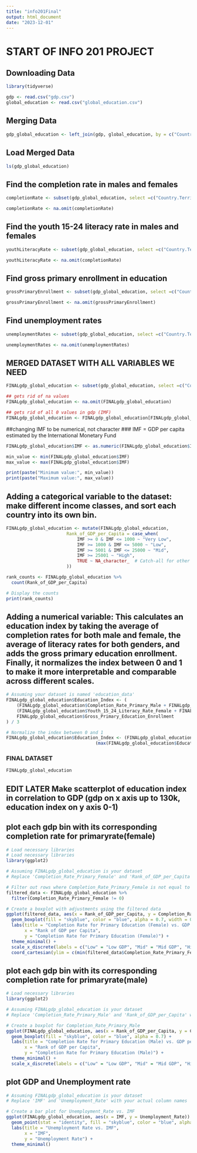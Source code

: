 ```yaml
---
title: "info201Final"
output: html_document
date: "2023-12-01"
---
```


# START OF INFO 201 PROJECT 
## Downloading Data
```r
library(tidyverse)

gdp <- read.csv("gdp.csv")
global_education <- read.csv("global_education.csv")
```

## Merging Data
```r
gdp_global_education <- left_join(gdp, global_education, by = c("Country.Territory" = "Countries.and.areas"))
```

## Load Merged Data
```r
ls(gdp_global_education)
```

## Find the completion rate in males and females
```r
completionRate <- subset(gdp_global_education, select =c("Country.Territory", "Completion_Rate_Primary_Male", "Completion_Rate_Primary_Female"))

completionRate <- na.omit(completionRate)
```


## Find the youth 15-24 literacy rate in males and females 
```r
youthLiteracyRate <- subset(gdp_global_education, select =c("Country.Territory", "Youth_15_24_Literacy_Rate_Female", "Youth_15_24_Literacy_Rate_Male"))

youthLiteracyRate <- na.omit(completionRate)
```


## Find gross primary enrollment in education 
```r
grossPrimaryEnrollment <- subset(gdp_global_education, select =c("Country.Territory", "Gross_Primary_Education_Enrollment"))

grossPrimaryEnrollment <- na.omit(grossPrimaryEnrollment)
```

## Find unemployment rates
```r
unemploymentRates <- subset(gdp_global_education, select =c("Country.Territory", "Unemployment_Rate"))

unemploymentRates <- na.omit(unemploymentRates)
```

## MERGED DATASET WITH ALL VARIABLES WE NEED
```r
FINALgdp_global_education <- subset(gdp_global_education, select =c("Country.Territory", "IMF", "Completion_Rate_Primary_Male", "Completion_Rate_Primary_Female", "Youth_15_24_Literacy_Rate_Female", "Youth_15_24_Literacy_Rate_Male", "Gross_Primary_Education_Enrollment", "Unemployment_Rate"  ))

## gets rid of na values
FINALgdp_global_education <- na.omit(FINALgdp_global_education)

## gets rid of all 0 values in gdp (IMF)
FINALgdp_global_education <- FINALgdp_global_education[FINALgdp_global_education$IMF != 0, ]
```

##changing IMF to be numerical, not character
### IMF = GDP per capita estimated by the International Monetary Fund
```r
FINALgdp_global_education$IMF <- as.numeric(FINALgdp_global_education$IMF)

min_value <- min(FINALgdp_global_education$IMF)
max_value <- max(FINALgdp_global_education$IMF)

print(paste("Minimum value:", min_value))
print(paste("Maximum value:", max_value))
```

## Adding a categorical variable to the dataset: make different income classes, and sort each country into its own bin.

```r
FINALgdp_global_education <- mutate(FINALgdp_global_education,
                       Rank_of_GDP_per_Capita = case_when(
                           IMF >= 0 & IMF <= 1000 ~ "Very Low",
                           IMF >= 1000 & IMF <= 5000 ~ "Low",
                           IMF >= 5001 & IMF <= 25000 ~ "Mid",
                           IMF >= 25001 ~ "High",
                           TRUE ~ NA_character_  # Catch-all for other cases
                       ))

rank_counts <- FINALgdp_global_education %>%
  count(Rank_of_GDP_per_Capita)

# Display the counts
print(rank_counts)

```

## Adding a numerical variable: This calculates an education index by taking the average of completion rates for both male and female, the average of literacy rates for both genders, and adds the gross primary education enrollment. Finally, it normalizes the index between 0 and 1 to make it more interpretable and comparable across different scales.

```r
# Assuming your dataset is named 'education_data'
FINALgdp_global_education$Education_Index <- (
    (FINALgdp_global_education$Completion_Rate_Primary_Male + FINALgdp_global_education$Completion_Rate_Primary_Female) / 2 +
    (FINALgdp_global_education$Youth_15_24_Literacy_Rate_Female + FINALgdp_global_education$Youth_15_24_Literacy_Rate_Male) / 2 +
    FINALgdp_global_education$Gross_Primary_Education_Enrollment
) / 3

# Normalize the index between 0 and 1
FINALgdp_global_education$Education_Index <- (FINALgdp_global_education$Education_Index - min(FINALgdp_global_education$Education_Index)) /
                                  (max(FINALgdp_global_education$Education_Index) - min(FINALgdp_global_education$Education_Index))
```

### FINAL DATASET
```r
FINALgdp_global_education
```

## EDIT LATER Make scatterplot of education index in correlation to GDP (gdp on x axis up to 130k, education index on y axis 0-1)


## plot each gdp bin with its corresponding completion rate for primaryrate(female)
```r
# Load necessary libraries
# Load necessary libraries
library(ggplot2)

# Assuming FINALgdp_global_education is your dataset
# Replace 'Completion_Rate_Primary_Female' and 'Rank_of_GDP_per_Capita' with your actual column names

# Filter out rows where Completion_Rate_Primary_Female is not equal to 0
filtered_data <- FINALgdp_global_education %>%
  filter(Completion_Rate_Primary_Female != 0)

# Create a boxplot with adjustments using the filtered data
ggplot(filtered_data, aes(x = Rank_of_GDP_per_Capita, y = Completion_Rate_Primary_Female)) +
  geom_boxplot(fill = "skyblue", color = "blue", alpha = 0.7, width = 0.5) +
  labs(title = "Completion Rate for Primary Education (Female) vs. GDP per Capita Rank",
       x = "Rank of GDP per Capita",
       y = "Completion Rate for Primary Education (Female)") +
  theme_minimal() +
  scale_x_discrete(labels = c("Low" = "Low GDP", "Mid" = "Mid GDP", "High" = "High GDP")) +
  coord_cartesian(ylim = c(min(filtered_data$Completion_Rate_Primary_Female), max(filtered_data$Completion_Rate_Primary_Female)))
```


## plot each gdp bin with its corresponding completion rate for primaryrate(male) 
```r
# Load necessary libraries
library(ggplot2)

# Assuming FINALgdp_global_education is your dataset
# Replace 'Completion_Rate_Primary_Male' and 'Rank_of_GDP_per_Capita' with your actual column names

# Create a boxplot for Completion_Rate_Primary_Male
ggplot(FINALgdp_global_education, aes(x = Rank_of_GDP_per_Capita, y = Completion_Rate_Primary_Male)) +
  geom_boxplot(fill = "skyblue", color = "blue", alpha = 0.7) +
  labs(title = "Completion Rate for Primary Education (Male) vs. GDP per Capita Rank",
       x = "Rank of GDP per Capita",
       y = "Completion Rate for Primary Education (Male)") +
  theme_minimal() +
  scale_x_discrete(labels = c("Low" = "Low GDP", "Mid" = "Mid GDP", "High" = "High GDP"))
```

## plot GDP and Unemployment rate 
```r
# Assuming FINALgdp_global_education is your dataset
# Replace 'IMF' and 'Unemployment_Rate' with your actual column names

# Create a bar plot for Unemployment_Rate vs. IMF
ggplot(FINALgdp_global_education, aes(x = IMF, y = Unemployment_Rate)) +
  geom_point(stat = "identity", fill = "skyblue", color = "blue", alpha = 0.7) +
  labs(title = "Unemployment Rate vs. IMF",
       x = "IMF",
       y = "Unemployment Rate") +
  theme_minimal()

```
